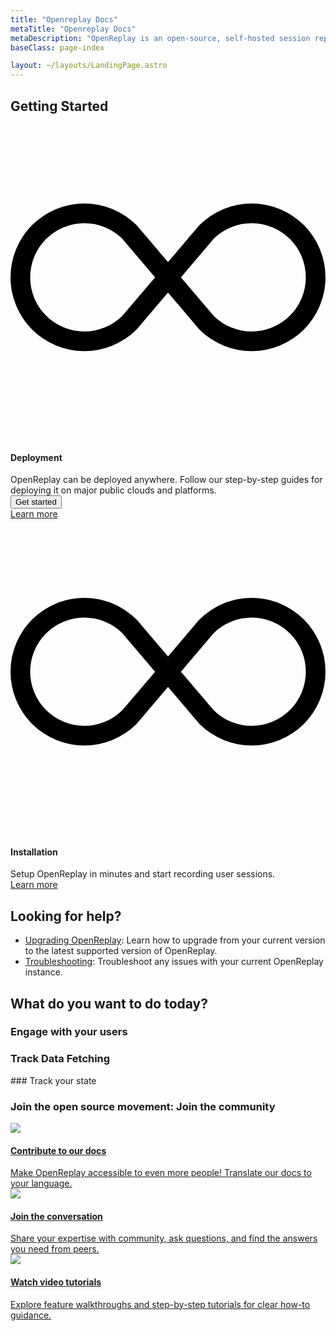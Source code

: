 ```yaml
---
title: "Openreplay Docs"
metaTitle: "Openreplay Docs"
metaDescription: "OpenReplay is an open-source, self-hosted session replay stack that let’s you see what users do on your web app, helping you troubleshoot issues faster."
baseClass: page-index

layout: ~/layouts/LandingPage.astro
---
```




## Getting Started
<div class="col-span-12 card">
   <div class="relative border text-left">
      <div class="relative flex flex-col gap-6">
         <div class="flex items-center gap-3">
            <div class="shrink-0 theme-icon w-8 h-8 flex items-center justify-center rounded">
               <svg xmlns="http://www.w3.org/2000/svg" fill="var(--theme-accent-full)" class="bi bi-infinity" viewBox="0 0 16 16">
                  <path d="M5.68 5.792 7.345 7.75 5.681 9.708a2.75 2.75 0 1 1 0-3.916ZM8 6.978 6.416 5.113l-.014-.015a3.75 3.75 0 1 0 0 5.304l.014-.015L8 8.522l1.584 1.865.014.015a3.75 3.75 0 1 0 0-5.304l-.014.015L8 6.978Zm.656.772 1.663-1.958a2.75 2.75 0 1 1 0 3.916L8.656 7.75Z"/>
               </svg>
            </div>
            <h4>Deployment</h4>
         </div>
         <span class="flex-grow">OpenReplay can be deployed anywhere. Follow our step-by-step guides for deploying it on major public clouds and platforms.</span>
      </div>
      <div class="mt-6">
         <div class="hidden">
            <button class="relative inline-flex items-center space-x-2 text-center rounded px-3 py-2" type="button">
            <span class="truncate">Get started</span>
            </button>
         </div>
         <div class="grid grid-cols-2 md:grid-cols-4 gap-3 md:gap-4">
            <IconText url="/deployment/deploy-aws" title="AWS" />
            <IconText url="/deployment/deploy-azure" title="Azure" />
            <IconText url="/deployment/deploy-gcp" title="GCP" />
            <IconText url="/deployment/deploy-digitalocean" title="Digital Ocean" />
         </div>
      </div>
      <div class="flex justify-start mt-5">
         <a class="block text-center w-fit" href="/deployment/"> Learn more </a>
    </div>
   </div>
</div>

<div class="col-span-12 card">
   <div class="relative border text-left">
      <div class="relative flex flex-col gap-6">
         <div class="flex items-center gap-3">
            <div class="shrink-0 theme-icon w-8 h-8 flex items-center justify-center rounded">
               <svg xmlns="http://www.w3.org/2000/svg" fill="var(--theme-accent-full)" class="bi bi-infinity" viewBox="0 0 16 16">
                  <path d="M5.68 5.792 7.345 7.75 5.681 9.708a2.75 2.75 0 1 1 0-3.916ZM8 6.978 6.416 5.113l-.014-.015a3.75 3.75 0 1 0 0 5.304l.014-.015L8 8.522l1.584 1.865.014.015a3.75 3.75 0 1 0 0-5.304l-.014.015L8 6.978Zm.656.772 1.663-1.958a2.75 2.75 0 1 1 0 3.916L8.656 7.75Z"/>
               </svg>
            </div>
            <h4>Installation</h4>
         </div>
         <span class="text-sm flex-grow">Setup OpenReplay in minutes and start recording user sessions.</span>
      </div>
      <div class="mt-6">
         <div class="grid grid-cols-2 md:grid-cols-4 gap-3 md:gap-4">
            <IconText url="/using-or/nextjs" title="NextJS" />
            <IconText url="/using-or/nuxt" title="Nuxt" />
            <IconText url="/using-or/angular" title="Angular" />
            <IconText url="/using-or/svelte" title="Svelte" />
         </div>
      </div>
      <div class="flex justify-start mt-5">
         <a class="block text-center w-fit" href="/using-or/">
              Learn more
            </a>
        </div>
   </div>
</div>

## Looking for help?
- [Upgrading OpenReplay](/deployment/upgrade/): Learn how to upgrade from your current version to the latest supported version of OpenReplay.
- [Troubleshooting](/troubleshooting): Troubleshoot any issues with your current OpenReplay instance.
## What do you want to do today?

### Engage with your users
<div class="grid grid-cols-12 gap-6">
    <ORCard 
        url="/plugins/assist/" 
        title="Assist" 
        description="Watch, co-browse and call users in real-time as they browse your site." 
    />
    
</div>


### Track Data Fetching
<div class="grid grid-cols-12 gap-6">
    <ORCard
        url="/plugins/fetch"
        title="Fetch"
        description="Capture and sanitize the payloads of all requests performed with the fetch function."
        width="50"
        />
     <ORCard
        url="/plugins/axios"
        title="Axios"
        description="Capture and sanitize the payloads of all requests performed with the Axios library."
        width="50"
        />
      <ORCard
        url="/plugins/graphql"
        title="GraphQL"
        description="Capture and sanitize the payloads of all requests performed to your GraphQL database."
        />
</div>
### Track your state
<div class="grid grid-cols-12 gap-6">
    <ORCard
        url="/plugins/redux"
        title="Redux"
        description="Use this plugin to capture state changes when using the Redux state manager"
        width="50"
        />
     <ORCard
        url="/plugins/mobx"
        title="MobX"
        description="Use this plugin to capture state changes when using the MobX state manager"
        width="50"
        />
      <ORCard
        url="/plugins/vuex"
        title="VueX"
        description="Use this plugin to capture state changes when using the VueX state manager"
        />
 </div>

 ### Join the open source movement: Join the community
 <div class="grid grid-cols-12 gap-5">
    <a class="card col-span-12 md:col-span-4 hover-bg" href="https://github.com/openreplay/documentation">
            <div class="relative flex flex-col gap-6">
                <div class="flex items-top gap-3">
                    <div class="shrink-0 w-7 h-7 flex items-center justify-center rounded  border-0">
                    <img class="border-0 w-7" src="/landing-icons/icn-edit.svg" /></div>
                    <h4>Contribute to our docs</h4>
                </div>
                <span class="flex-grow">Make OpenReplay accessible to even more people! Translate our docs to your language. </span>
        </div>
    </a>
   <a class="card col-span-12 md:col-span-4 bg-slack hover-bg" href="https://openreplay.slack.com/">
            <div class="relative flex flex-col gap-6">
                <div class="flex items-top gap-3">
                    <div class="shrink-0 w-8 h-8 flex items-center justify-center rounded  border-0">
                    <img class="border-0 w-8" src="/landing-icons/icn-slack.svg" /></div>
                    <h4>Join the conversation</h4>
                </div>
                <span class="flex-grow">Share your expertise with community, ask questions, and find the answers you need from peers.</span>
            </div>
    </a>
    <a class="card col-span-12 md:col-span-4 bg-youtube hover-bg" href="https://www.youtube.com/@openreplay">
            <div class="relative flex flex-col gap-6">
                <div class="flex items-top gap-3">
                    <div class="shrink-0 w-8 h-8 flex items-center justify-center rounded border-0">
                    <img class="border-0 w-8" src="/landing-icons/icn-youtube.svg" /></div>
                    <h4>Watch video tutorials</h4>
                </div>
                <span class="flex-grow">Explore feature walkthroughs and step-by-step tutorials for clear how-to guidance.</span>
            </div>
    </a>
</div>
